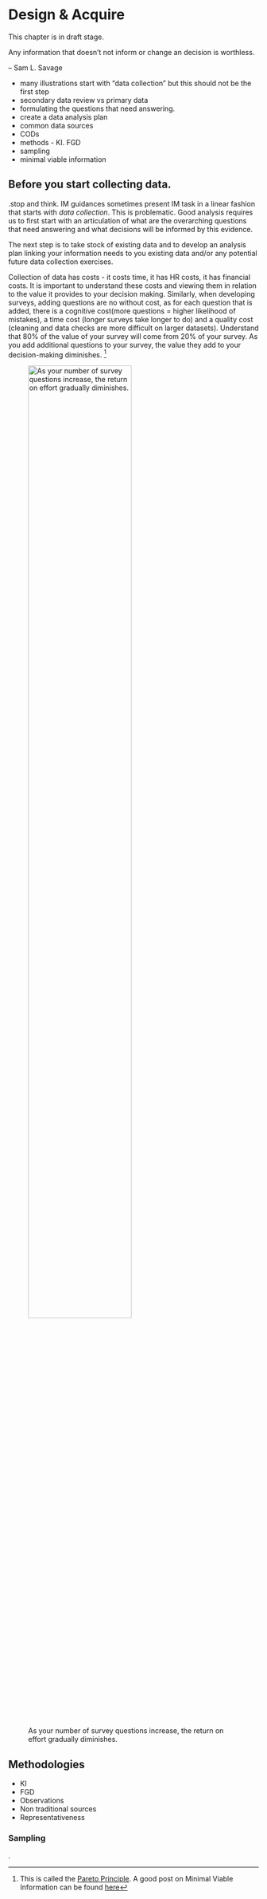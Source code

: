 # Design & Acquire

:::{warning}
This chapter is in draft stage.
:::

:::{tip}
Any information that doesn't not inform or change an decision is worthless.

-- Sam L. Savage
:::

- many illustrations start with "data collection" but this should not be the first step
- secondary data review vs primary data
- formulating the questions that need answering.
- create a data analysis plan
- common data sources
- CODs
- methods - KI. FGD
- sampling
- minimal viable information

## Before you start collecting data.
.stop and think. IM guidances sometimes present IM task in a linear fashion that starts with *data collection*. This is problematic. Good analysis requires us to first start with an articulation of what are the overarching questions that need answering and what decisions will be informed by this evidence. 

The next step is to take stock of existing data and to develop an analysis plan linking your information needs to you existing data and/or any potential future data collection exercises.

Collection of data has costs - it costs time, it has HR costs, it has financial costs. It is important to understand these costs and viewing them in relation to the value it provides to your decision making. Similarly, when developing surveys, adding questions are no without cost, as for each question that is added, there is a cognitive cost(more questions = higher likelihood of mistakes), a time cost (longer surveys take longer to do) and a quality cost (cleaning and data checks are more difficult on larger datasets). Understand that 80% of the value of your survey will come from 20% of your survey. As you add additional questions to your survey, the value they add to your decision-making diminishes. [^footnote1]  

![As your number of survey questions increase, the return on effort gradually diminishes.](./images/minimalviableinformation.png){.column-page-right width=70% }

## Methodologies
- KI
- FGD
- Observations
- Non traditional sources
- Representativeness

### Sampling
.

[^footnote1]: This is called the [Pareto Principle](https://en.wikipedia.org/wiki/Pareto_principle). A good post on Minimal Viable Information can be found [here](https://medium.com/hetco-zine/minimum-viable-data-when-less-data-is-more-valuable-d225b5fa9c1b)

